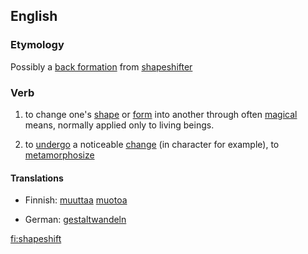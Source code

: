 ==English==

===Etymology===
Possibly a [[back formation]] from [[shapeshifter]]

===Verb===
{{en-verb|shapeshifts|shapeshifting|shapeshifted|shapeshifted}}
# to change one's [[shape]] or [[form]] into another through often [[magical]] means, normally applied only to living beings.
# {{figurative}} to [[undergo]] a noticeable [[change]] (in character for example), to [[metamorphosize]]

====Translations====
{{trans-top|change shape}}
* Finnish: [[muuttaa]] [[muoto]]a
{{trans-mid}}
* German: [[gestaltwandeln]]
{{trans-bottom}}

[[fi:shapeshift]]